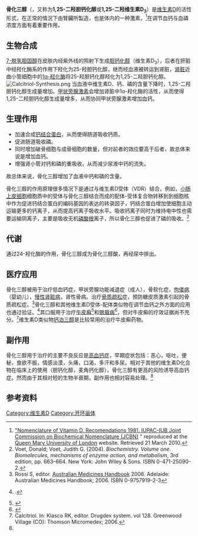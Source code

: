 {{NoteTA|G1=生命科学}}
{{Drugbox
| Verifiedfields = changed
| Watchedfields = changed
| verifiedrevid = 460772865
| IUPAC_name = (1''R'',3''S'')-5-[2-[(1''R'',3a''R'',7a''S'')-1-[(2''R'')-6-hydroxy-6-methyl-heptan-2-yl]-7a-methyl-2,3,3a,5,6,7-hexahydro-1''H''- inden-4-ylidene]ethylidene]-4-methylidene-cyclohexane-1,3-diol
| image = Calcitriol.svg

<!--Clinical data-->
| tradename =  Rocaltrol, Calcijex, Decostriol
| MedlinePlus = a682335
| pregnancy_category = B3 <small>([[Australia|Au]])</small>, C <small>([[United_States|U.S.]])</small>
| legal_status = S4 <small>(Au)</small>, POM <small>([[United_Kingdom|UK]])</small> OTC  <small>([[United_States|U.S.]])</small>
| routes_of_administration = 口, [[静脉注射|IV]], 外敷

<!--Pharmacokinetic data-->
| bioavailability =  
| metabolism = [[肾|肾]]
| elimination_half-life = 5–8 h
| excretion = 尿液

<!--Identifiers-->
| CASNo_Ref = {{cascite|correct|CAS}}
| CAS_number_Ref = {{cascite|correct|??}}
| CAS_number = 32222-06-3
| ATC_prefix = A11
| ATC_suffix = CC04
| ATC_supplemental =  {{ATC|D05|AX03}}
| ChEBI_Ref = {{ebicite|correct|EBI}}
| ChEBI = 17823
| PubChem = 134070
| IUPHAR_ligand = 2779
| DrugBank_Ref = {{drugbankcite|correct|drugbank}}
 | DrugBank = DB00136
| ChemSpiderID_Ref = {{chemspidercite|changed|chemspider}}
| ChemSpiderID = 4941667
| UNII_Ref = {{fdacite|correct|FDA}}
| UNII = FXC9231JVH
| ChEMBL_Ref = {{ebicite|correct|EBI}}
| ChEMBL = 846

<!--Chemical data-->
| C=27 | H=44 | O=3 
| molecular_weight = 416.64 g/mol
| smiles = O[C@@H]3C(=C)/C(=CC=C1CCC[C@]2([C@H]1CC[C@@H]2[C@H](C)CCCC(O)(C)C)C)C[C@@H](O)C3
| InChI = 1/C27H44O3/c1-18(8-6-14-26(3,4)30)23-12-13-24-20(9-7-15-27(23,24)5)10-11-21-16-22(28)17-25(29)19(21)2/h10-11,18,22-25,28-30H,2,6-9,12-17H2,1,3-5H3/t18-,22-,23-,24+,25+,27-/m1/s1
| InChIKey = GMRQFYUYWCNGIN-ZVUFCXRFBQ
| StdInChI_Ref = {{stdinchicite|changed|chemspider}}
| StdInChI = 1S/C27H44O3/c1-18(8-6-14-26(3,4)30)23-12-13-24-20(9-7-15-27(23,24)5)10-11-21-16-22(28)17-25(29)19(21)2/h10-11,18,22-25,28-30H,2,6-9,12-17H2,1,3-5H3/b20-10+,21-11-/t18-,22-,23-,24+,25?,27-/m1/s1
| StdInChIKey_Ref = {{stdinchicite|changed|chemspider}}
| StdInChIKey = GMRQFYUYWCNGIN-MSAPPVOVSA-N
}}
'''骨化三醇'''（{{lang-en|Calcitriol}}，又称为'''1,25-二羟胆钙化醇'''或'''1,25-二羟维生素D<sub>3</sub>'''）是[[维生素D|维生素D]]的活性形式，在正常的情況下由腎臟所製造，也是体内的一种激素，<ref>[http://www.chem.qmul.ac.uk/iupac/misc/D.html "Nomenclature of Vitamin D. Recomendations 1981. IUPAC-IUB Joint Commission on Biochemical Nomenclature (JCBN)] {{Wayback|url=http://www.chem.qmul.ac.uk/iupac/misc/D.html |date=20170823132917 }}" reproduced at the [[伦敦玛丽王后大学|Queen Mary University of London]] website. Retrieved 21 March 2010.</ref>在调节血钙与血磷浓度方面有着重要作用。

==生物合成==
[[7-脱氢胆固醇|7-脱氢胆固醇]]在皮肤内经紫外线的照射下生成[[胆钙化醇|胆钙化醇]]（维生素D<sub>3</sub>），后者在肝脏中经羟化酶系的作用下羟化为25-羟胆钙化醇，继而经血液被转运到肾脏，[[肾脏|肾脏]]近曲小管细胞中的[[1α-羟化酶|1α-羟化酶]]将25-羟胆钙化醇羟化为1,25-二羟胆钙化醇。
[[File:Calcitriol-Synthesis.png|center]]
当血液中维生素D、钙、磷的含量下降时，1,25-二羟胆钙化醇生成量增加。[[甲状旁腺激素|甲状旁腺激素]]会增加肾脏中1α-羟化酶的活性，从而使得1,25-二羟胆钙化醇生成量增多，从而协同甲状旁腺激素增加血钙。
==生理作用==
*加速合成[[钙结合蛋白|钙结合蛋白]]，从而使得肠道吸收钙质。
*促进肠道吸收磷。
*同时增加破骨细胞与成骨细胞的数量，但对前者的效应要高于后者，故总体来说是增加血钙。
*增强肾小管对钙和磷的重吸收，从而减少尿液中钙的流失。

故总体来说，骨化三醇增加了血液中钙和磷的含量。

骨化三醇的作用原理很多情况下是通过与维生素D受体（VDR）结合，例如，[[小肠|小肠]][[上皮细胞|上皮细胞]]细胞质中的受体与骨化三醇结合而成的配体-受体复合物转移到到细胞核中作为促进钙结合蛋白的编码基因的表达的转录因子，钙结合蛋白增加使细胞主动运输更多的钙离子，从而提高钙离子吸收水平。吸收钙离子同时为维持电中性也需要运输阴离子，主要是吸收无机[[磷酸根|磷酸根]]离子，所以骨化三醇也促进了磷的吸收。<ref name=Voet>Voet, Donald; Voet, Judith G. (2004). ''Biochemistry. Volume one. Biomolecules, mechanisms of enzyme action, and metabolism'', 3rd edition, pp. 663–664. New York: John Wiley & Sons. ISBN 0-471-25090-2.</ref>

==代谢==
通过24-羟化酶的作用，骨化三醇成为骨化三醇酸，再经尿中排出。

==医疗应用==
骨化三醇被用于治疗低血钙症，甲状旁腺功能减退症（成人），骨软化症，[[佝偻病|佝偻病]]（婴幼儿），[[慢性肾脏病|慢性肾脏病]]，肾性骨病。治疗[[骨质疏松|骨质疏松]]症，预防糖皮质激素引起的骨质疏松症。<ref name="AMH2006">Rossi S, editor. [[Australian_Medicines_Handbook|Australian Medicines Handbook]] 2006. Adelaide: Australian Medicines Handbook; 2006. ISBN 0-9757919-2-3</ref>骨化三醇和其他维生素D受体-配体类似物在调节血钙之外方面的应用也通过验证。<ref>{{cite journal|title=Noncalcemic actions of vitamin D receptor ligands|pages=662–687|issn=0163-769X|journal=Endocrine Reviews|volume=26|issue=5|date=2005-8|doi=10.1210/er.2004-0002|url=https://www.ncbi.nlm.nih.gov/pubmed/15798098|accessdate=2019-02-12|author=Sunil Nagpal, Songqing Na, Radhakrishnan Rathnachalam}}.</ref>其口服用于治疗[[牛皮癣|牛皮癣]]<ref>{{cite journal | last=Smith | first=Ellen L. | last2=Pincus | first2=Stephanie H. | last3=Donovan | first3=Lynne | last4=Holick | first4=Michael F. | title=A novel approach for the evaluation and treatment of psoriasis | journal=Journal of the American Academy of Dermatology | publisher=Elsevier BV | volume=19 | issue=3 | year=1988 | issn=0190-9622 | doi=10.1016/s0190-9622(88)70207-8 | pages=516–528}}</ref>和[[银屑病|银屑病]]<ref>{{cite journal | last=Huckins | first=David | last2=Felson | first2=David T. | last3=Holick | first3=Michael | title=Treatment of psoriatic arthritis with oral 1,25-dihydroxyvitamin D3: a pilot study | journal=Arthritis & Rheumatism | publisher=Wiley-Blackwell | volume=33 | issue=11 | year=1990 | issn=0004-3591 | doi=10.1002/art.1780331117 | pages=1723–1727}}</ref>，但对牛皮癣的疗效证据尚不充分。<ref name="MicromedexDrugdex">Calcitriol. In: Klasco RK, editor. Drugdex system. vol 128. Greenwood Village (CO): Thomson Micromedex; 2006.</ref>维生素D类似物[[钙泊三醇|钙泊三醇]]是比较常用的治疗牛皮癣药物。

==副作用==
骨化三醇用于治疗的主要不良反应是[[高血钙症|高血钙症]]，早期症状包括：恶心，呕吐，便秘，食欲不振，情感淡漠，头痛，口渴，多汗和多尿。相对于其他的维生素D化合物在临床上的使用（胆钙化醇，麦角钙化醇），骨化三醇有更高的风险诱导高血钙症。然而由于其相对短的生物半衰期，副作用也相对容易处理。<ref name="AMH2006"/>

==参考资料==
{{Reflist}}

{{激素}}
{{Renal physiology}}
{{维生素}}
{{抗银屑病药}}

[[Category:维生素D|Category:维生素D]]
[[Category:开环甾体|Category:开环甾体]]